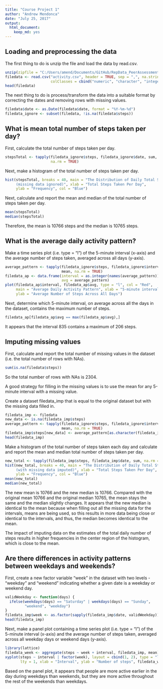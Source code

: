 ```yaml
---
title: "Course Project 1"
author: "Andrew Mendonca"
date: "July 25, 2017"
output: 
  html_document: 
    keep_md: yes
---
```


## Loading and preprocessing the data

The first thing to do is unzip the file and load the data by read.csv.

```r
unzip(zipfile = "C:/Users/amend/Documents/GitHub/RepData_PeerAssessment1/activity.zip")
filedata <- read.csv("activity.csv", header = TRUE, sep = ",", na.strings = "NA",
                     colClasses = cbind("numeric", "character", "integer"))
head(filedata)
```
The next thing to do is process/transform the data into a suitable format
by correcting the dates and removing rows with missing values.

```r
filedata$date <- as.Date(filedata$date, format = "%Y-%m-%d")
filedata_ignore <- subset(filedata, !is.na(filedata$steps))
```

## What is mean total number of steps taken per day?

First, calculate the total number of steps taken per day.

```r
stepsTotal <- tapply(filedata_ignore$steps, filedata_ignore$date, sum,
                     na.rm = TRUE)
```
Next, make a histogram of the total number of steps taken per day.

```r
hist(stepsTotal, breaks = 40, main = "The Distribution of Daily Total Steps 
     (missing data ignored)", xlab = "Total Steps Taken Per Day", 
     ylab = "Frequency", col = "Blue")
```

Next, calculate and report the mean and median of the total number of steps
taken per day.

```r
mean(stepsTotal)
median(stepsTotal)
```
Therefore, the mean is 10766 steps and the median is 10765 steps.


## What is the average daily activity pattern?

Make a time series plot (i.e. type = "l") of the 5-minute interval (x-axis)
and the average number of steps taken, averaged across all days (y-axis).

```r
average_pattern <- tapply(filedata_ignore$steps, filedata_ignore$interval,
                          mean, na.rm = TRUE)
filedata_ap <- data.frame(interval = as.integer(names(average_pattern)),
                          avg = average_pattern)
plot(filedata_ap$interval, filedata_ap$avg, type = "l", col = "Red",
     main = "Average Daily Activity Pattern", xlab = "5-minute interval",
     ylab = "Average Number of Steps Across All Days")
```

Next, determine which 5-minute interval, on average across all the days 
in the dataset, contains the maximum number of steps.

```r
filedata_ap[filedata_ap$avg == max(filedata_ap$avg),]
```
It appears that the interval 835 contains a maximum of 206 steps.


## Imputing missing values

First, calculate and report the total number of missing values in the
dataset (i.e. the total number of rows with NAs).

```r
sum(is.na(filedata$steps))
```
So the total number of rows with NAs is 2304.

A good strategy for filling in the missing values is to use the mean
for any 5-minute interval with a missing value.

Create a dataset filedata_imp that is equal to the original dataset 
but with the missing data filled in.

```r
filedata_imp <- filedata
new_data <- is.na(filedata_imp$steps)
average_pattern <- tapply(filedata_ignore$steps, filedata_ignore$interval,
                          mean, na.rm = TRUE)
filedata_imp$steps[new_data] <- average_pattern[as.character(filedata_imp$interval[new_data])]
head(filedata_imp)
```
Make a histogram of the total number of steps taken each day and calculate
and report the mean and median total number of steps taken per day.

```r
new_total <- tapply(filedata_imp$steps, filedata_imp$date, sum, na.rm = TRUE)
hist(new_total, breaks = 40, main = "The Distribution of Daily Total Steps 
     (with missing data imputed)", xlab = "Total Steps Taken Per Day", 
     ylab = "Frequency", col = "Blue")
mean(new_total)
median(new_total)
```
The new mean is 10766 and the new median is 10766. Compared with the original mean 10766 
and the original median 10765, the mean stays the same and the median slightly changes.
It appears that the new median is identical to the mean because when filling out all the missing
data for the intervals, means are being used, so this results in more data being close or
identical to the intervals, and thus, the median becomes identical to the mean.

The impact of imputing data on the estimates of the total daily number of steps results 
in higher frequencies in the center region of the histogram, which is close to the mean.


## Are there differences in activity patterns between weekdays and weekends?

First, create a new factor variable "week" in the dataset with two
levels - "weekday" and "weekend" indicating whether a given date is a
weekday or weekend day.

```r
validWeekday <- function(days) {
  ifelse(weekdays(days) == "Saturday" | weekdays(days) == "Sunday", 
         "weekend", "weekday")
}
filedata_imp$week <- as.factor(sapply(filedata_imp$date, validWeekday))
head(filedata_imp)
```
Next, make a panel plot containing a time series plot (i.e. type = "l") of the
5-minute interval (x-axis) and the average number of steps taken, averaged
across all weekday days or weekend days (y-axis).

```r
library(lattice)
filedata_week <- aggregate(steps ~ week + interval, filedata_imp, mean)
xyplot(steps ~ interval | factor(week), layout = cbind(1, 2), type = "l",
       lty = 1, xlab = "Interval", ylab = "Number of steps", filedata_week)
```

Based on the panel plot, it appears that people are more active earlier in
the day during weekdays than weekends, but they are more active throughout 
the rest of the weekends than weekdays.